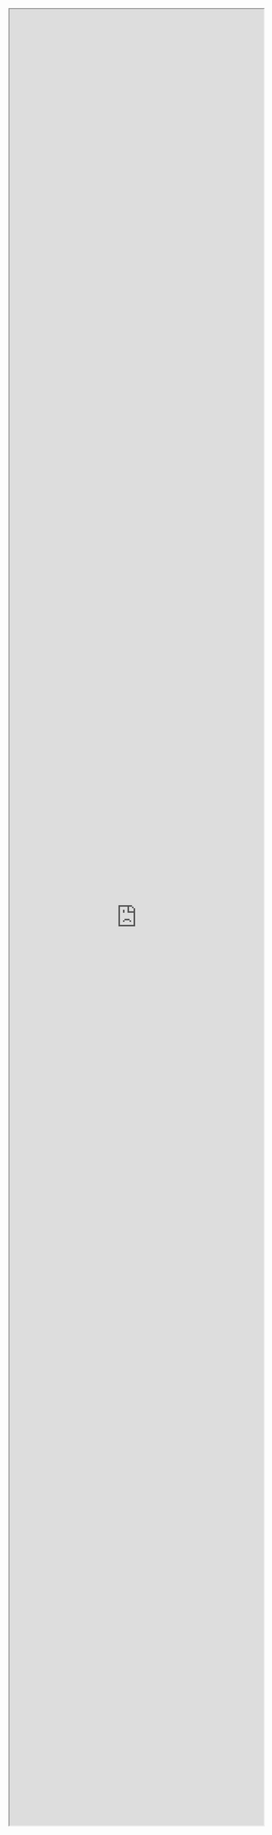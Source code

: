 :::{.column-screen}

 <iframe src="https://terzev.shinyapps.io/shophero/" title="warenkorb" style="width: 100%; height: 90vh">
 
 
 </iframe> 

:::







